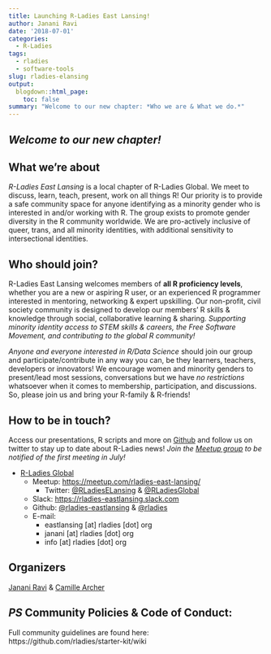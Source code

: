 ```yaml
---
title: Launching R-Ladies East Lansing!
author: Janani Ravi
date: '2018-07-01'
categories:
  - R-Ladies
tags:
  - rladies
  - software-tools
slug: rladies-elansing
output:
  blogdown::html_page:
    toc: false
summary: "Welcome to our new chapter: *Who we are & What we do.*"
---
```


## *Welcome to our new chapter!*

## What we're about
*R-Ladies East Lansing* is a local chapter of R-Ladies Global. We meet to discuss, learn, teach, present, work on all things R! Our priority is to provide a safe community space for anyone identifying as a minority gender who is interested in and/or working with R. The group exists to promote gender diversity in the R community worldwide. We are pro-actively inclusive of queer, trans, and all minority identities, with additional sensitivity to intersectional identities.

## Who should join?
R-Ladies East Lansing welcomes members of **all R proficiency levels**, whether you are a new or aspiring R user, or an experienced R programmer interested in mentoring, networking & expert upskilling. Our non-profit, civil society community is designed to develop our members' R skills & knowledge through social, collaborative learning & sharing. *Supporting minority identity access to STEM skills & careers, the Free Software Movement, and contributing to the global R community!*

*Anyone and everyone interested in R/Data Science* should join our group and participate/contribute in any way you can, be they learners, teachers, developers or innovators! We encourage women and minority genders to present/lead most sessions, conversations but we have *no restrictions* whatsoever when it comes to membership, participation, and discussions. So, please join us and bring your R-family & R-friends!

## How to be in touch?
Access our presentations, R scripts and more on [Github](//github.com/rladies-eastlansing) and follow us on twitter to stay up to date about R-Ladies news! *Join the [Meetup group](https://meetup.com/rladies-east-lansing/) to be notified of the first meeting in July!*

* [R-Ladies Global](https://www.rladies.org)
	* Meetup: <https://meetup.com/rladies-east-lansing/>
		* Twitter: [\@RLadiesELansing](http://twitter.com/RLadiesELansing) & [\@RLadiesGlobal](http://twitter.com/RLadiesGlobal)
	* Slack: <https://rladies-eastlansing.slack.com>
	* Github: [\@rladies-eastlansing](https://github.com/rladies-eastlansing) & [\@rladies](https://github.com/rladies)
	* E-mail:
		* eastlansing [at] rladies [dot] org
		* janani [at] rladies [dot] org
		* info [at] rladies [dot] org

## Organizers
[Janani Ravi](janani@msu.edu) & [Camille Archer](archerc5@msu.edu)

## *PS* Community Policies & Code of Conduct:
Full community guidelines are found here: https://github.com/rladies/starter-kit/wiki

